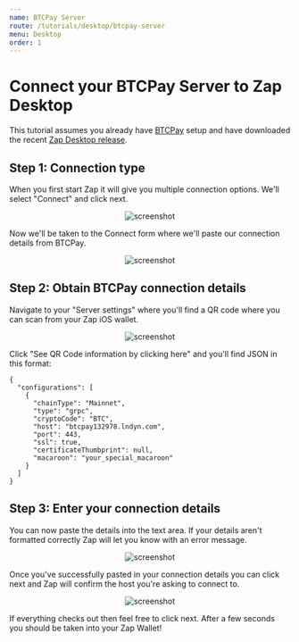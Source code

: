 ```yaml
---
name: BTCPay Server
route: /tutorials/desktop/btcpay-server
menu: Desktop
order: 1
---
```


# Connect your BTCPay Server to Zap Desktop

This tutorial assumes you already have [BTCPay](https://github.com/btcpayserver/btcpayserver) setup and have downloaded the recent [Zap Desktop release](https://github.com/LN-Zap/zap-desktop/releases).

## Step 1: Connection type

When you first start Zap it will give you multiple connection options. We'll select "Connect" and click next.

<p align="center">
  <img
    src="https://i.imgur.com/XH3UreT.png"
    alt="screenshot"
    style={{ maxWidth: "100%" }}
  />
</p>

Now we'll be taken to the Connect form where we'll paste our connection details from BTCPay.

<p align="center">
  <img
    src="https://i.imgur.com/jd5LNv5.png"
    alt="screenshot"
    style={{ maxWidth: "100%" }}
  />
</p>

## Step 2: Obtain BTCPay connection details

Navigate to your "Server settings" where you'll find a QR code where you can scan from your Zap iOS wallet.

<p align="center">
  <img
    src="https://i.imgur.com/0wbTZjt.png"
    alt="screenshot"
    style={{ maxWidth: "100%" }}
  />
</p>

Click "See QR Code information by clicking here" and you'll find JSON in this format:

```
{
  "configurations": [
    {
      "chainType": "Mainnet",
      "type": "grpc",
      "cryptoCode": "BTC",
      "host": "btcpay132978.lndyn.com",
      "port": 443,
      "ssl": true,
      "certificateThumbprint": null,
      "macaroon": "your_special_macaroon"
    }
  ]
}
```

## Step 3: Enter your connection details

You can now paste the details into the text area. If your details aren't formatted correctly Zap will let you know with an error message.

<p align="center">
  <img
    src="https://i.imgur.com/nYish8Z.png"
    alt="screenshot"
    style={{ maxWidth: "100%" }}
  />
</p>

Once you've successfully pasted in your connection details you can click next and Zap will confirm the host you're asking to connect to.

<p align="center">
  <img
    src="https://i.imgur.com/acAPsnb.png"
    alt="screenshot"
    style={{ maxWidth: "100%" }}
  />
</p>

If everything checks out then feel free to click next. After a few seconds you should be taken into your Zap Wallet!
